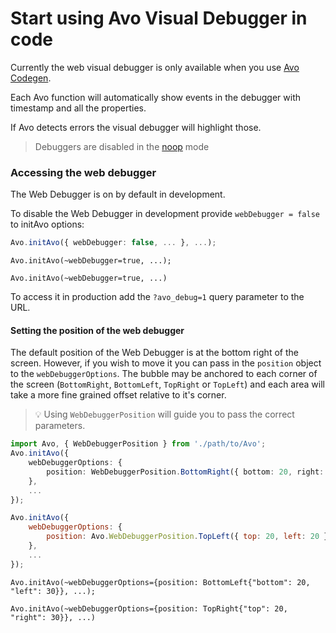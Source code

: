 # Start using Avo Visual Debugger in code

Currently the web visual debugger is only available when you use [Avo Codegen](/implementation/avo-codegen-overview).

Each Avo function will automatically show events in the debugger with timestamp and all the properties.

If Avo detects errors the visual debugger will highlight those.

> Debuggers are disabled in the [noop](/implementation/avo-and-unit-tests) mode

### Accessing the web debugger

The Web Debugger is on by default in development.

To disable the Web Debugger in development provide `webDebugger = false` to initAvo options:

```typescript
Avo.initAvo({ webDebugger: false, ... }, ...);
```

```ReasonML
Avo.initAvo(~webDebugger=true, ...);
```

```ReScript
Avo.initAvo(~webDebugger=true, ...)
```

To access it in production add the `?avo_debug=1` query parameter to the URL.

#### Setting the position of the web debugger

The default position of the Web Debugger is at the bottom right of the screen. However, if you wish to move it you can pass in the `position` object to the `webDebuggerOptions`. The bubble may be anchored to each corner of the screen (`BottomRight`, `BottomLeft`, `TopRight` or `TopLeft`) and each area will take a more fine grained offset relative to it's corner.

> 💡 Using `WebDebuggerPosition` will guide you to pass the correct parameters.

```typescript
import Avo, { WebDebuggerPosition } from './path/to/Avo';
Avo.initAvo({
    webDebuggerOptions: {
        position: WebDebuggerPosition.BottomRight({ bottom: 20, right: 20 }),
    },
    ...
});
```

```javascript
Avo.initAvo({
    webDebuggerOptions: {
        position: Avo.WebDebuggerPosition.TopLeft({ top: 20, left: 20 }),
    },
    ...
});
```

```ReasonML
Avo.initAvo(~webDebuggerOptions={position: BottomLeft{"bottom": 20, "left": 30}}, ...);
```

```ReScript
Avo.initAvo(~webDebuggerOptions={position: TopRight{"top": 20, "right": 30}}, ...)
```
